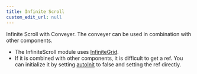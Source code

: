 ```yaml
---
title: Infinite Scroll
custom_edit_url: null
---
```



Infinite Scroll with Conveyer.
The conveyer can be used in combination with other components.


* The InfiniteScroll module uses [InfiniteGrid](https://github.com/naver/egjs-infinitegrid).
* If it is combined with other components, it is difficult to get a ref. You can initialize it by setting [autoInit](/docs/api/ConveyerOptions) to false and setting the ref directly.


<InfiniteScroll />
<ConveyerCodeTabs folder="InfiniteScroll" reactCode={require("!!raw-loader!@site/src/examples/InfiniteScroll.tsx").default} />
